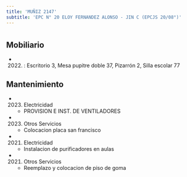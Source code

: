 ```yaml
---
title: 'MUÑIZ 2147'
subtitle: 'EPC N° 20 ELOY FERNANDEZ ALONSO - JIN C (EPCJS 20/08°)'
---
```


#


## Mobiliario

*  (2022) : Escritorio 3, Mesa pupitre doble 37, Pizarrón 2, Silla escolar 77 





## Mantenimiento

*  (2023) Electricidad 
    + PROVISION E INST. DE VENTILADORES

*  (2023) Otros Servicios 
    + Colocacion placa san francisco

*  (2021) Electricidad 
    + Instalacion de purificadores en aulas

*  (2021) Otros Servicios 
    + Reemplazo y colocacion de piso de goma



